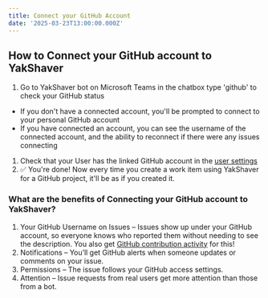 ```yaml
---
title: Connect your GitHub Account
date: '2025-03-23T13:00:00.000Z'
---
```


## How to Connect your GitHub account to YakShaver

1. Go to YakShaver bot on Microsoft Teams in the chatbox type 'github' to check your GitHub status

* If you don't have a connected account, you'll be prompted to connect to your personal GitHub account
* If you have connected an account, you can see the username of the connected account, and the ability to reconnect if there were any issues connecting

1. Check that your User has the linked GitHub account in the [user settings](https://portal.yakshaver.ai/settings/users)
2. ✅ You're done! Now every time you create a work item using YakShaver for a GitHub project, it'll be as if you created it.

### What are the benefits of Connecting your GitHub account to YakShaver?

1. Your GitHub Username on Issues – Issues show up under your GitHub account, so everyone knows who reported them without needing to see the description. You also get [GitHub contribution activity](https://docs.github.com/en/account-and-profile/setting-up-and-managing-your-github-profile/managing-contribution-settings-on-your-profile/viewing-contributions-on-your-profile#what-counts-as-a-contribution) for this!
2. Notifications – You’ll get GitHub alerts when someone updates or comments on your issue.
3. Permissions – The issue follows your GitHub access settings.
4. Attention – Issue requests from real users get more attention than those from a bot.
